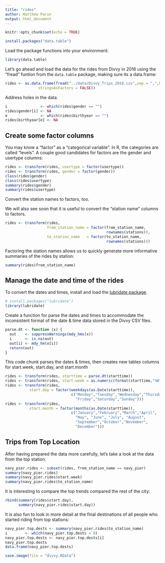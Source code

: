 ```yaml
---
title: "rides"
author: Matthew Parin
output: html_document
---
```


```r
knitr::opts_chunk$set(echo = TRUE)
```

```r
install.packages("data.table")
```

Load the package functions into your environment:

```r
library(data.table)
```

Let's go ahead and load the data for the rides from Divvy in 2016 using the
"fread" funtion from the `data.table` package, making sure its a data.frame:

```r
rides <- as.data.frame(fread("../data/Divvy_Trips_2016.csv",sep = ",",header = TRUE,
               stringsAsFactors = FALSE))
```

Address holes in the data.

```r
i               <- which(rides$gender == "")
rides$gender[i] <- NA
e               <- which(rides$birthyear == "")
rides$birthyear[e] <- NA
```

## Create some factor columns

You may know a "factor" as a "categorical variable". In R, the
categories are called "levels". A couple good candidates for factors
are the gender and usertype columns:

```r
rides <- transform(rides, usertype = factor(usertype))
rides <- transform(rides, gender = factor(gender))
class(rides$gender)
class(rides$usertype)
summary(rides$gender)
summary(rides$usertype)
```

Convert the station names to factors, too.

We will also see soon that it is useful to convert the "station name"
columns to factors.

```r
rides <- transform(rides,
                   from_station_name = factor(from_station_name,
				                              rownames(stations)),
                   to_station_name   = factor(to_station_name,
				                              rownames(stations)))
```

Factoring the station names allows us to quickly generate more informative summaries of
the rides by station:

```r
summary(rides$from_station_name)
```

## Manage the date and time of the rides

To convert the dates and times, install and load the
[lubridate package](http://lubridate.tidyverse.org).

```r
# install.packages("lubridate")
library(lubridate)
```

Create a function for parse the dates and times to
accommodate the inconsistent format of the date & time data stored in
the Divvy CSV files.

```r
parse.dt <- function (x) {
  out    <- suppressWarnings(mdy_hms(x))
  i      <- is.na(out)
  out[i] <- mdy_hm(x[i])
  return(out)
}
```

This code chunk parses the dates & times, then creates new tables columns for start.week, start.day, and start.month

```r
rides <- transform(rides, starttime = parse.dt(starttime))
rides <- transform(rides, start.week = as.numeric(format(starttime,"%W")))
rides <- transform(rides,
           start.day = factor(weekdays(as.Date(starttime)),
                              c("Monday","Tuesday","Wednesday","Thursday",
                                "Friday","Saturday","Sunday")))
rides <- transform(rides,
           start.month = factor(months(as.Date(starttime)),
                              c("January","February","March","April",
                                "May", "June", "July", "August",
                                "September","October","November",
                                "December")))
```

## Trips from Top Location

After having prepared the data more carefully, let's take a look at the data from the top station.

```r
navy_pier.rides <- subset(rides, from_station_name == navy_pier)
summary(navy_pier.rides)
summary(navy_pier.rides$start.week)
summary(navy_pier.rides$to_station_name)
```

It is interesting to compare the top trends compared the rest of the city:

```r
rbind(summary(rides$start.day),
      summary(navy_pier.rides$start.day))
```

It is also fun to look in more detail at the final destinations of all
people who started riding from top stations:

```r
navy_pier.top.dests <- summary(navy_pier.rides$to_station_name)
i        <- which(navy_pier.top.dests > 0)
navy_pier.top.dests <- navy_pier.top.dests[i]
navy_pier.top.dests
data.frame(navy_pier.top.dests)
```


```r
save.image(file = "divvy.RData")
```



